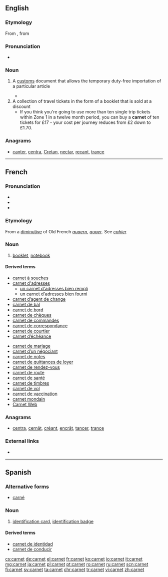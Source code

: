 ==English==

===Etymology===
From {{etyl|fr|en}} {{term|carnet||notebook|lang=fr}}, from {{etyl|frm|en}} {{term|quernet||group of four sheets|lang=frm}}

===Pronunciation===
* {{a|UK}} {{IPA|/ˈkɑː(ɹ).neɪ/|lang=en}}

===Noun===
{{en-noun}}

# {{context|legal|lang=en}} A [[customs]] document that allows the temporary duty-free importation of a particular article
#* {{quote-book|2003|Jim Hudgens et al.|The Rough Guide to West Africa|url=http://books.google.com/books?id=2icviOKxDNIC|isbn=1843531186|page=20
|passage=If you plan to sell your car, of course, a '''carnet''' is the last thing you need: if the vehicle isn't correctly stamped in and out of each country you'll lose your deposit.}}
# A collection of travel tickets in the form of a booklet that is sold at a discount
#* If you think you're going to use more than ten single trip tickets within Zone 1 in a twelve month period, you can buy a '''carnet''' of ten tickets for £17 - your cost per journey reduces from £2 down to £1.70.

===Anagrams===
* [[canter#English|canter]], [[centra#English|centra]], [[Cretan#English|Cretan]], [[nectar#English|nectar]], [[recant#English|recant]], [[trance#English|trance]]

----

==French==

===Pronunciation===
* {{IPA|/kaʁ.nɛ/|lang=fr}}
* {{audio|Fr-carnet.ogg|Audio|lang=fr}}
* {{homophones|lang=fr|carnets}}

===Etymology===
From a [[diminutive]] of Old French ''[[quaern]]'', ''[[quaer]]''. See ''[[cahier]]''

===Noun===
{{fr-noun|m}}

# [[booklet]], [[notebook]]

====Derived terms====
{{rel-top|Terms derived from the noun ''carnet''}}
* [[carnet à souches]]
* [[carnet d'adresses]]
** [[un carnet d'adresses bien rempli]]
** [[un carnet d'adresses bien fourni]]
* [[carnet d’agent de change]]
* [[carnet de bal]]
* [[carnet de bord]]
* [[carnet de chèques]]
* [[carnet de commandes]]
* [[carnet de correspondance]]
* [[carnet de courtier]]
* [[carnet d’échéance]]
{{rel-mid}}
* [[carnet de mariage]]
* [[carnet d’un négociant]]
* [[carnet de notes]]
* [[carnet de quittances de loyer]]
* [[carnet de rendez-vous]]
* [[carnet de route]]
* [[carnet de santé]]
* [[carnet de timbres]]
* [[carnet de vol]]
* [[carnet de vaccination]]
* [[carnet mondain]]
* [[Carnet Web]]
{{rel-bottom}}

===Anagrams===
* [[centra#French|centra]], [[cernât#French|cernât]], [[créant#French|créant]], [[encrât#French|encrât]], [[tancer#French|tancer]], [[trance#French|trance]]

===External links===
* {{R:TLFi}}

----

==Spanish==

===Alternative forms===
* [[carné]]

===Noun===
{{es-noun|m|carnets}}

# [[identification card]], [[identification badge]]

====Derived terms====
* [[carnet de identidad]]
* [[carnet de conducir]]

[[cs:carnet]]
[[de:carnet]]
[[el:carnet]]
[[fr:carnet]]
[[ko:carnet]]
[[io:carnet]]
[[it:carnet]]
[[mg:carnet]]
[[ja:carnet]]
[[pl:carnet]]
[[pt:carnet]]
[[ro:carnet]]
[[ru:carnet]]
[[scn:carnet]]
[[fi:carnet]]
[[sv:carnet]]
[[ta:carnet]]
[[chr:carnet]]
[[tr:carnet]]
[[vi:carnet]]
[[zh:carnet]]